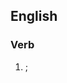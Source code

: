 ==English==

===Verb===
{{head|en|obsolete spelling}}

# {{obsolete spelling of|wept|lang=en|nodot=1}}; {{en-past of|weep|nocap=1}}